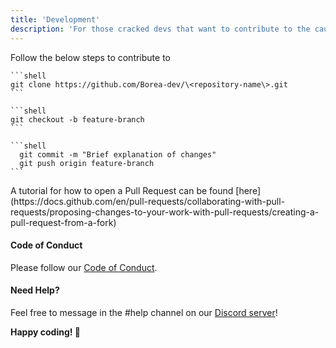 ```yaml
---
title: 'Development'
description: 'For those cracked devs that want to contribute to the cause 🫡'
---
```


Follow the below steps to contribute to

<Steps>
  <Step title='Fork the Repository – Click the "Fork" button on the top right. Clone Your Fork – Use:'>

    ```shell
    git clone https://github.com/Borea-dev/\<repository-name\>.git
    ```

  </Step>

  <Step title="Create a New Branch – Name it descriptively:">

    ```shell
    git checkout -b feature-branch
    ```

  </Step>
  <Step title='Make Your Changes – Fix bugs, add features, or improve docs.' />
  <Step title='Commit & Push – Write a clear commit message:'>

    ```shell
      git commit -m "Brief explanation of changes"
      git push origin feature-branch
    ```

  </Step>
  <Step title='Open a Pull Request (PR) - Go to the original repo and click "New Pull Request."'>
    A tutorial for how to open a Pull Request can be found
    [here](https://docs.github.com/en/pull-requests/collaborating-with-pull-requests/proposing-changes-to-your-work-with-pull-requests/creating-a-pull-request-from-a-fork)
  </Step>

</Steps>

#### Code of Conduct

Please follow our [Code of Conduct](https://github.com/Borea-dev/.github/blob/main/CODE_OF_CONDUCT.md).

#### Need Help?

Feel free to message in the #help channel on our [Discord server](https://discord.com/invite/qpdxeF6wrK)!

**Happy coding! 🚀**
